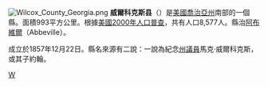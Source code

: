 {{noteTA
|T=zh-hans:威尔科克斯县 (佐治亚州);zh-hk:威爾科克斯縣 (喬治亞州);zh-tw:威爾科克斯郡 (喬治亞州);
|1=zh-hans:县;zh-hk:縣;zh-tw:郡;
}}

[[File:Wilcox_County_Georgia.png|right]]
{{Otheruses|威爾科克斯縣|subject=美國喬治亞州的一個縣|other=同名的縣}}
'''威爾科克斯县'''（{{lang-en|Wilcox County}}）是[[美國|美國]][[喬治亞州|喬治亞州]]南部的一個縣。面積993平方公里。根據[[美國2000年人口普查|美國2000年人口普查]]，共有人口8,577人。縣治[[阿布維爾_(喬治亞州)|阿布維爾]]（Abbeville）。

成立於1857年12月22日。縣名來源有二說：一說為紀念[[喬治亞州州議會|州議員]]馬克·威爾科克斯，或其子約翰。

{{威爾科克斯縣 (喬治亞州)}}
{{佐治亚州}}

[[Category:佐治亚州行政区划|W]]
